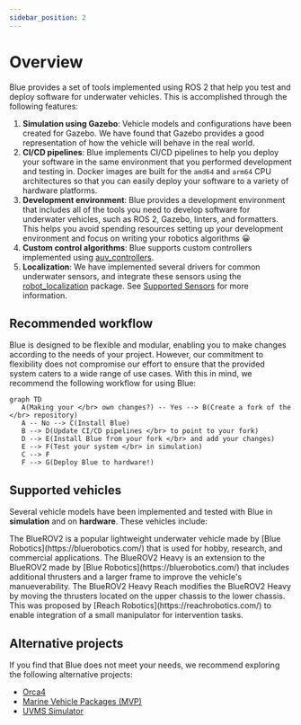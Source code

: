 ```yaml
---
sidebar_position: 2
---
```




# Overview

Blue provides a set of tools implemented using ROS 2 that help you test and
deploy software for underwater vehicles. This is accomplished through the
following features:

1. **Simulation using Gazebo**: Vehicle models and configurations have been
   created for Gazebo. We have found that Gazebo provides a good representation
   of how the vehicle will behave in the real world.
2. **CI/CD pipelines**: Blue implements CI/CD pipelines to help you deploy your
   software in the same environment that you performed development and testing
   in. Docker images are built for the `amd64` and `arm64` CPU architectures so
   that you can easily deploy your software to a variety of hardware platforms.
3. **Development environment**: Blue provides a development environment that
   includes all of the tools you need to develop software for underwater
   vehicles, such as ROS 2, Gazebo, linters, and formatters. This helps you
   avoid spending resources setting up your development environment and focus on
   writing your robotics algorithms 😀
4. **Custom control algorithms**: Blue supports custom
   controllers implemented using [auv_controllers](https://github.com/Robotic-Decision-Making-Lab/auv_controllers).
5. **Localization**: We have implemented several drivers for common underwater
   sensors, and integrate these sensors using the [robot_localization](https://docs.ros.org/en/noetic/api/robot_localization/html/configuring_robot_localization.html)
   package. See [Supported Sensors](/sensors) for more information.

## Recommended workflow

Blue is designed to be flexible and modular, enabling you to make changes
according to the needs of your project. However, our commitment to flexibility
does not compromise our effort to ensure that the provided system caters to
a wide range of use cases. With this in mind, we recommend the following
workflow for using Blue:

```mermaid
graph TD
   A(Making your </br> own changes?) -- Yes --> B(Create a fork of the </br> repository)
   A -- No --> C(Install Blue)
   B --> D(Update CI/CD pipelines </br> to point to your fork)
   D --> E(Install Blue from your fork </br> and add your changes)
   E --> F(Test your system </br> in simulation)
   C --> F
   F --> G(Deploy Blue to hardware!)
```

## Supported vehicles

Several vehicle models have been implemented and tested with Blue in
**simulation** and on **hardware**. These vehicles include:

<div className="vehicles">
   <Vehicle name="BlueROV2" img={BlueROV2}>
      The BlueROV2 is a popular lightweight underwater vehicle made by [Blue Robotics](https://bluerobotics.com/)
      that is used for hobby, research, and commercial applications.
   </Vehicle>
   <Vehicle name="BlueROV2 Heavy" img={BlueROV2Heavy}>
      The BlueROV2 Heavy is an extension to the BlueROV2 made by [Blue Robotics](https://bluerobotics.com/)
      that includes additional thrusters and a larger frame to improve the
      vehicle's manueverability.
   </Vehicle>
   <Vehicle name="BlueROV2 Heavy Reach" img={BlueROV2HeavyReach}>
      The BlueROV2 Heavy Reach modifies the BlueROV2 Heavy by moving the
      thrusters located on the upper chassis to the lower chassis. This was
      proposed by [Reach Robotics](https://reachrobotics.com/) to enable
      integration of a small manipulator for intervention tasks.
   </Vehicle>
</div>

## Alternative projects

If you find that Blue does not meet your needs, we recommend exploring the following alternative projects:

- [Orca4](https://github.com/clydemcqueen/orca4)
- [Marine Vehicle Packages (MVP)](https://github.com/uri-ocean-robotics/mvp_readme)
- [UVMS Simulator](https://github.com/edxmorgan/uvms-simulator)
